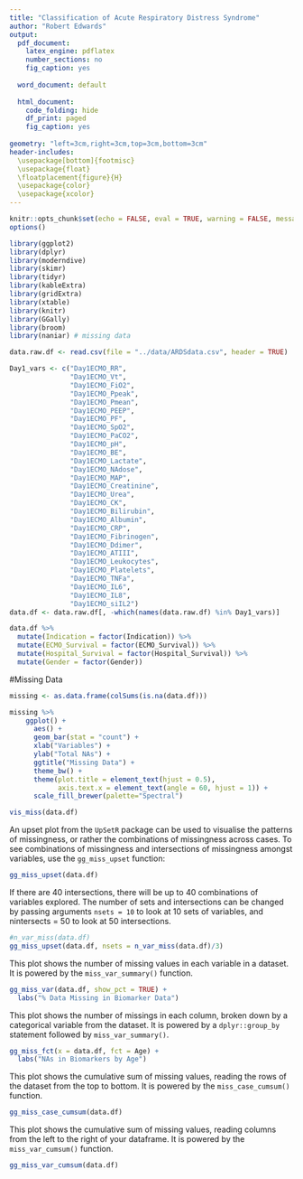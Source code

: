 ```yaml
---
title: "Classification of Acute Respiratory Distress Syndrome"
author: "Robert Edwards"
output:
  pdf_document:
    latex_engine: pdflatex
    number_sections: no
    fig_caption: yes
    
  word_document: default
  
  html_document:
    code_folding: hide
    df_print: paged
    fig_caption: yes
    
geometry: "left=3cm,right=3cm,top=3cm,bottom=3cm"
header-includes: 
  \usepackage[bottom]{footmisc}
  \usepackage{float}
  \floatplacement{figure}{H}
  \usepackage{color}
  \usepackage{xcolor}
---
```


```r
knitr::opts_chunk$set(echo = FALSE, eval = TRUE, warning = FALSE, message = FALSE, comment = NA)
options()
```

```r
library(ggplot2)
library(dplyr)
library(moderndive)
library(skimr)
library(tidyr)
library(kableExtra)
library(gridExtra)
library(xtable)
library(knitr)
library(GGally)
library(broom)
library(naniar) # missing data
```

```r
data.raw.df <- read.csv(file = "../data/ARDSdata.csv", header = TRUE)
```


```r
Day1_vars <- c("Day1ECMO_RR", 
               "Day1ECMO_Vt", 
               "Day1ECMO_FiO2", 
               "Day1ECMO_Ppeak", 
               "Day1ECMO_Pmean", 
               "Day1ECMO_PEEP", 
               "Day1ECMO_PF", 
               "Day1ECMO_SpO2", 
               "Day1ECMO_PaCO2", 
               "Day1ECMO_pH", 
               "Day1ECMO_BE", 
               "Day1ECMO_Lactate", 
               "Day1ECMO_NAdose", 
               "Day1ECMO_MAP", 
               "Day1ECMO_Creatinine", 
               "Day1ECMO_Urea", 
               "Day1ECMO_CK", 
               "Day1ECMO_Bilirubin", 
               "Day1ECMO_Albumin", 
               "Day1ECMO_CRP", 
               "Day1ECMO_Fibrinogen", 
               "Day1ECMO_Ddimer", 
               "Day1ECMO_ATIII", 
               "Day1ECMO_Leukocytes", 
               "Day1ECMO_Platelets", 
               "Day1ECMO_TNFa", 
               "Day1ECMO_IL6", 
               "Day1ECMO_IL8", 
               "Day1ECMO_siIL2")
data.df <- data.raw.df[, -which(names(data.raw.df) %in% Day1_vars)]
```

```r
data.df %>%
  mutate(Indication = factor(Indication)) %>% 
  mutate(ECMO_Survival = factor(ECMO_Survival)) %>%
  mutate(Hospital_Survival = factor(Hospital_Survival)) %>%
  mutate(Gender = factor(Gender))
```



#Missing Data

```r
missing <- as.data.frame(colSums(is.na(data.df)))

missing %>% 
    ggplot() +
      aes() +
      geom_bar(stat = "count") + 
      xlab("Variables") + 
      ylab("Total NAs") + 
      ggtitle("Missing Data") + 
      theme_bw() +
      theme(plot.title = element_text(hjust = 0.5),
            axis.text.x = element_text(angle = 60, hjust = 1)) +
      scale_fill_brewer(palette="Spectral") 
```

```r
vis_miss(data.df)
```

An upset plot from the `UpSetR` package can be used to visualise the patterns of missingness, or rather the combinations of missingness across cases. To see combinations of missingness and intersections of missingness amongst variables, use the `gg_miss_upset` function:

```r
gg_miss_upset(data.df)
```

If there are 40 intersections, there will be up to 40 combinations of variables explored. The number of sets and intersections can be changed by passing arguments `nsets = 10` to look at 10 sets of variables, and nintersects = 50 to look at 50 intersections.

```r
#n_var_miss(data.df)
gg_miss_upset(data.df, nsets = n_var_miss(data.df)/3)
```

This plot shows the number of missing values in each variable in a dataset. It is powered by the `miss_var_summary()` function.  
```r
gg_miss_var(data.df, show_pct = TRUE) +
  labs("% Data Missing in Biomarker Data")
```

This plot shows the number of missings in each column, broken down by a categorical variable from the dataset. It is powered by a `dplyr::group_by` statement followed by `miss_var_summary()`.

```r
gg_miss_fct(x = data.df, fct = Age) + 
  labs("NAs in Biomarkers by Age")
```

This plot shows the cumulative sum of missing values, reading the rows of the dataset from the top to bottom. It is powered by the `miss_case_cumsum()` function.

```r
gg_miss_case_cumsum(data.df)
```


This plot shows the cumulative sum of missing values, reading columns from the left to the right of your dataframe. It is powered by the `miss_var_cumsum()` function.

```r
gg_miss_var_cumsum(data.df)
```










